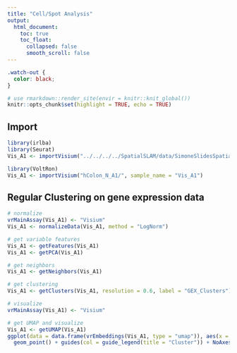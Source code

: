 ```yaml
---
title: "Cell/Spot Analysis"
output: 
  html_document:
    toc: true
    toc_float:
      collapsed: false
      smooth_scroll: false
---
```


```css
.watch-out {
  color: black;
}
```

```r
# use rmarkdown::render_site(envir = knitr::knit_global())
knitr::opts_chunk$set(highlight = TRUE, echo = TRUE)
```

## Import

```r
library(irlba)
library(Seurat)
Vis_A1 <- importVisium("../../../../SpatialSLAM/data/SimoneSlidesSpatial/hColon_N_A1_new/", sample_name = "Vis_A1")
```

```r
library(VoltRon)
Vis_A1 <- importVisium("hColon_N_A1/", sample_name = "Vis_A1")
```

## Regular Clustering on gene expression data

```r
# normalize
vrMainAssay(Vis_A1) <- "Visium"
Vis_A1 <- normalizeData(Vis_A1, method = "LogNorm")

# get variable features
Vis_A1 <- getFeatures(Vis_A1)
Vis_A1 <- getPCA(Vis_A1)

# get neighbors
Vis_A1 <- getNeighbors(Vis_A1)

# get clustering
Vis_A1 <- getClusters(Vis_A1, resolution = 0.6, label = "GEX_Clusters")

# visualize
vrMainAssay(Vis_A1) <- "Visium"

# get UMAP and visualize
Vis_A1 <- getUMAP(Vis_A1)
ggplot(data = data.frame(vrEmbeddings(Vis_A1, type = "umap")), aes(x = x, y = y, color = factor(Metadata(Vis_A1, type = "spot")$GEX_Clusters)))+
  geom_point() + guides(col = guide_legend(title = "Cluster")) + NoAxes()
```
